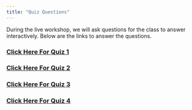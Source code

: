 ```yaml
---
title: "Quiz Questions"
---
```


During the live workshop, we will ask questions for the class to answer
interactively. Below are the links to answer the questions.

### [Click Here For Quiz 1]()

### [Click Here For Quiz 2]()

### [Click Here For Quiz 3]()

### [Click Here For Quiz 4]()
